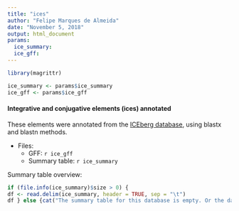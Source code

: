 ```yaml
---
title: "ices"
author: "Felipe Marques de Almeida"
date: "November 5, 2018"
output: html_document
params:
  ice_summary:
  ice_gff:
---
```

```r
library(magrittr)

ice_summary <- params$ice_summary
ice_gff <- params$ice_gff
```

#### Integrative and conjugative elements (ices) annotated

These elements were annotated from the [ICEberg database](http://db-mml.sjtu.edu.cn/ICEberg/), using blastx and blastn methods.

* Files:
    * GFF: ``r ice_gff``
    * Summary table: ``r ice_summary``

Summary table overview:

```r
if (file.info(ice_summary)$size > 0) {
df <- read.delim(ice_summary, header = TRUE, sep = "\t")
df } else {cat("The summary table for this database is empty. Or the database was not used, or no element were found!")}
```